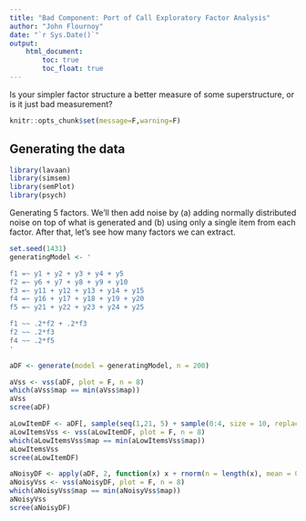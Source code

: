 ```yaml
---
title: "Bad Component: Port of Call Exploratory Factor Analysis"
author: "John Flournoy"
date: "`r Sys.Date()`"
output: 
    html_document:
        toc: true
        toc_float: true
---
```


Is your simpler factor structure a better measure of some superstructure, or is it just bad measurement?

```r
knitr::opts_chunk$set(message=F,warning=F)
```

## Generating the data

```r
library(lavaan)
library(simsem)
library(semPlot)
library(psych)
```

Generating 5 factors. We'll then add noise by (a) adding normally distributed noise on top of what is generated and (b) using only a single item from each factor. After that, let's see how many factors we can extract.

```r
set.seed(1431)
generatingModel <- '

f1 =~ y1 + y2 + y3 + y4 + y5
f2 =~ y6 + y7 + y8 + y9 + y10
f3 =~ y11 + y12 + y13 + y14 + y15
f4 =~ y16 + y17 + y18 + y19 + y20
f5 =~ y21 + y22 + y23 + y24 + y25

f1 ~~ .2*f2 + .2*f3
f2 ~~ .2*f3
f4 ~~ .2*f5
'

aDF <- generate(model = generatingModel, n = 200)

aVss <- vss(aDF, plot = F, n = 8)
which(aVss$map == min(aVss$map))
aVss
scree(aDF)

aLowItemDF <- aDF[, sample(seq(1,21, 5) + sample(0:4, size = 10, replace = T), 8)]
aLowItemsVss <- vss(aLowItemDF, plot = F, n = 8)
which(aLowItemsVss$map == min(aLowItemsVss$map))
aLowItemsVss
scree(aLowItemDF)

aNoisyDF <- apply(aDF, 2, function(x) x + rnorm(n = length(x), mean = 0, sd = 1.5))
aNoisyVss <- vss(aNoisyDF, plot = F, n = 8)
which(aNoisyVss$map == min(aNoisyVss$map))
aNoisyVss
scree(aNoisyDF)

```

